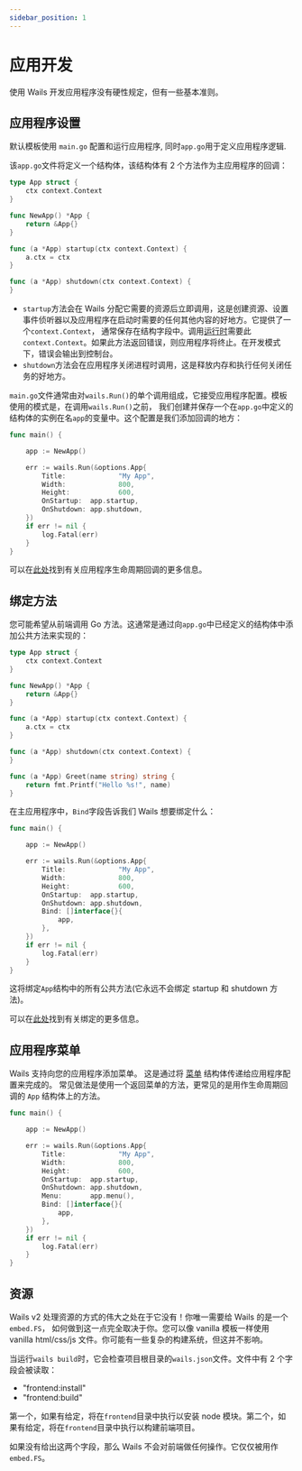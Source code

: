 ```yaml
---
sidebar_position: 1
---
```


# 应用开发

使用 Wails 开发应用程序没有硬性规定，但有一些基本准则。

## 应用程序设置

默认模板使用 `main.go` 配置和运行应用程序, 同时`app.go`用于定义应用程序逻辑.

该`app.go`文件将定义一个结构体，该结构体有 2 个方法作为主应用程序的回调：

```go title="app.go"
type App struct {
	ctx context.Context
}

func NewApp() *App {
	return &App{}
}

func (a *App) startup(ctx context.Context) {
	a.ctx = ctx
}

func (a *App) shutdown(ctx context.Context) {
}
```

- `startup`方法会在 Wails 分配它需要的资源后立即调用，这是创建资源、设置事件侦听器以及应用程序在启动时需要的任何其他内容的好地方。它提供了一个`context.Context`，
  通常保存在结构字段中。调用[运行时](/docs/reference/runtime/intro)需要此`context.Context`。如果此方法返回错误，则应用程序将终止。在开发模式下，错误会输出到控制台。
- `shutdown`方法会在应用程序关闭进程时调用，这是释放内存和执行任何关闭任务的好地方。

`main.go`文件通常由对`wails.Run()`的单个调用组成，它接受应用程序配置。模板使用的模式是，在调用`wails.Run()`之前，
我们创建并保存一个在`app.go`中定义的结构体的实例在名`app`的变量中。这个配置是我们添加回调的地方：

```go {3,9,10} title="main.go"
func main() {

	app := NewApp()

	err := wails.Run(&options.App{
		Title:             "My App",
		Width:             800,
		Height:            600,
		OnStartup:  app.startup,
		OnShutdown: app.shutdown,
	})
	if err != nil {
		log.Fatal(err)
	}
}

```

可以在[此处](/docs/howdoesitwork#应用程序生命周期回调)找到有关应用程序生命周期回调的更多信息。

## 绑定方法

您可能希望从前端调用 Go 方法。这通常是通过向`app.go`中已经定义的结构体中添加公共方法来实现的：

```go {16-18} title="app.go"
type App struct {
	ctx context.Context
}

func NewApp() *App {
	return &App{}
}

func (a *App) startup(ctx context.Context) {
	a.ctx = ctx
}

func (a *App) shutdown(ctx context.Context) {
}

func (a *App) Greet(name string) string {
    return fmt.Printf("Hello %s!", name)
}
```

在主应用程序中，`Bind`字段告诉我们 Wails 想要绑定什么：

```go {11-13} title="main.go"
func main() {

	app := NewApp()

	err := wails.Run(&options.App{
		Title:             "My App",
		Width:             800,
		Height:            600,
		OnStartup:  app.startup,
		OnShutdown: app.shutdown,
        Bind: []interface{}{
            app,
        },
	})
	if err != nil {
		log.Fatal(err)
	}
}

```

这将绑定`App`结构中的所有公共方法(它永远不会绑定 startup 和 shutdown 方法)。

可以在[此处](/docs/howdoesitwork#方法绑定)找到有关绑定的更多信息。

## 应用程序菜单

Wails 支持向您的应用程序添加菜单。 这是通过将 [菜单](/docs/reference/menus#菜单) 结构体传递给应用程序配置来完成的。
常见做法是使用一个返回菜单的方法，更常见的是用作生命周期回调的 `App` 结构体上的方法。

```go {11} title="main.go"
func main() {

	app := NewApp()

	err := wails.Run(&options.App{
		Title:             "My App",
		Width:             800,
		Height:            600,
		OnStartup:  app.startup,
		OnShutdown: app.shutdown,
		Menu:       app.menu(),
        Bind: []interface{}{
            app,
        },
	})
	if err != nil {
		log.Fatal(err)
	}
}

```

## 资源

Wails v2 处理资源的方式的伟大之处在于它没有！你唯一需要给 Wails 的是一个 `embed.FS`， 如何做到这一点完全取决于你。您可以像 vanilla 模板一样使用 vanilla html/css/js 文件。你可能有一些复杂的构建系统，但这并不影响。

当运行`wails build`时，它会检查项目根目录的`wails.json`文件。文件中有 2 个字段会被读取：

- "frontend:install"
- "frontend:build"

第一个，如果有给定，将在`frontend`目录中执行以安装 node 模块。第二个，如果有给定，将在`frontend`目录中执行以构建前端项目。

如果没有给出这两个字段，那么 Wails 不会对前端做任何操作。它仅仅被用作`embed.FS`。
